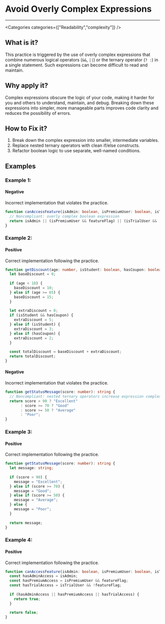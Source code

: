 

# Avoid Overly Complex Expressions

<Severity severity={SeverityLevels.MEDIUM} />

---

<Categories categories={["Readability","complexity"]} />

## What is it?
This practice is triggered by the use of overly complex expressions that combine numerous logical operators (`&&`, `||`) or the ternary operator (`? :`) in a single statement. Such expressions can become difficult to read and maintain.

## Why apply it?
Complex expressions obscure the logic of your code, making it harder for you and others to understand, maintain, and debug. Breaking down these expressions into simpler, more manageable parts improves code clarity and reduces the possibility of errors.

## How to Fix it?
1. Break down the complex expression into smaller, intermediate variables.
2. Replace nested ternary operators with clean if/else constructs.
3. Refactor boolean logic to use separate, well-named conditions.

## Examples

### Example 1:

<!-- #example -->

#### Negative

<!-- #example_negative_description -->
Incorrect implementation that violates the practice.

<!-- #example_negative_code -->
```ts
function canAccessFeature(isAdmin: boolean, isPremiumUser: boolean, isTrialUser: boolean, featureFlag: boolean): boolean {
  // Noncompliant: overly complex boolean expression
  return isAdmin || (isPremiumUser && featureFlag) || (isTrialUser && !featureFlag);
}
```

### Example 2:

<!-- #example -->

#### Positive

<!-- #example_positive_description -->
Correct implementation following the practice.

<!-- #example_positive_code -->
```ts
function getDiscount(age: number, isStudent: boolean, hasCoupon: boolean): number {
  let baseDiscount = 0;
  
  if (age < 18) {
    baseDiscount = 10;
  } else if (age >= 65) {
    baseDiscount = 15;
  }
  
  let extraDiscount = 0;
  if (isStudent && hasCoupon) {
    extraDiscount = 5;
  } else if (isStudent) {
    extraDiscount = 3;
  } else if (hasCoupon) {
    extraDiscount = 2;
  }
  
  const totalDiscount = baseDiscount + extraDiscount;
  return totalDiscount;
}
```

#### Negative

<!-- #example_negative_description -->
Incorrect implementation that violates the practice.

<!-- #example_negative_code -->
```ts
function getStatusMessage(score: number): string {
  // Noncompliant: nested ternary operators increase expression complexity
  return score > 90 ? "Excellent" 
       : score >= 70 ? "Good" 
       : score >= 50 ? "Average" 
       : "Poor";
}
```

### Example 3:

<!-- #example -->

#### Positive

<!-- #example_positive_description -->
Correct implementation following the practice.

<!-- #example_positive_code -->
```ts
function getStatusMessage(score: number): string {
  let message: string;
  
  if (score > 90) {
    message = "Excellent";
  } else if (score >= 70) {
    message = "Good";
  } else if (score >= 50) {
    message = "Average";
  } else {
    message = "Poor";
  }
  
  return message;
}
```

### Example 4:

<!-- #example -->

#### Positive

<!-- #example_positive_description -->
Correct implementation following the practice.

<!-- #example_positive_code -->
```ts
function canAccessFeature(isAdmin: boolean, isPremiumUser: boolean, isTrialUser: boolean, featureFlag: boolean): boolean {
  const hasAdminAccess = isAdmin;
  const hasPremiumAccess = isPremiumUser && featureFlag;
  const hasTrialAccess = isTrialUser && !featureFlag;
  
  if (hasAdminAccess || hasPremiumAccess || hasTrialAccess) {
    return true;
  }
  
  return false;
}
```